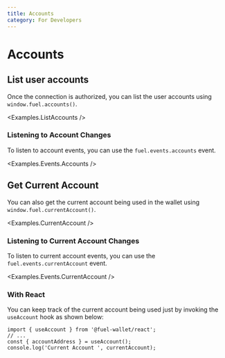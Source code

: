 ```yaml
---
title: Accounts
category: For Developers
---
```


# Accounts

## List user accounts

Once the connection is authorized, you can list the user accounts using `window.fuel.accounts()`.

<CodeImport file="../../examples/ListAccounts.tsx" />

<Examples.ListAccounts />

### Listening to Account Changes

To listen to account events, you can use the `fuel.events.accounts` event.

<CodeImport
  file="../../examples/events/Accounts.tsx"
  commentBlock="eventAccountChanges"
/>
<Examples.Events.Accounts />

## Get Current Account

You can also get the current account being used in the wallet using `window.fuel.currentAccount()`.

<CodeImport file="../../examples/CurrentAccount.tsx" />

<Examples.CurrentAccount />

### Listening to Current Account Changes

To listen to current account events, you can use the `fuel.events.currentAccount` event.

<CodeImport
  file="../../examples/events/CurrentAccount.tsx"
  commentBlock="eventCurrentAccount"
/>
<Examples.Events.CurrentAccount />

### With React

You can keep track of the current account being used just by invoking the `useAccount` hook as shown below:

```tsx
import { useAccount } from '@fuel-wallet/react';
// ...
const { accountAddress } = useAccount();
console.log('Current Account ', currentAccount);
```
